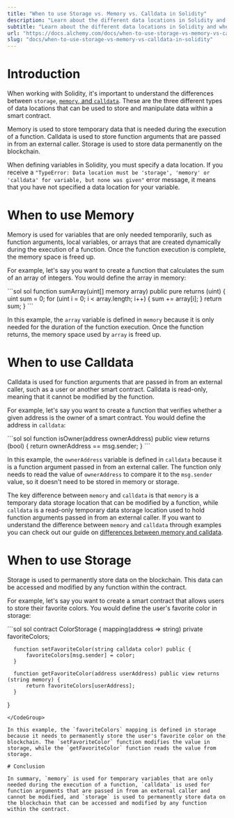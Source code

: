 ```yaml
---
title: "When to use Storage vs. Memory vs. Calldata in Solidity"
description: "Learn about the different data locations in Solidity and when to them"
subtitle: "Learn about the different data locations in Solidity and when to them"
url: "https://docs.alchemy.com/docs/when-to-use-storage-vs-memory-vs-calldata-in-solidity"
slug: "docs/when-to-use-storage-vs-memory-vs-calldata-in-solidity"
---
```


# Introduction

When working with Solidity, it's important to understand the differences between `storage`, [`memory`, and `calldata`](/docs/what-is-the-difference-between-memory-and-calldata-in-solidity). These are the three different types of data locations that can be used to store and manipulate data within a smart contract.

Memory is used to store temporary data that is needed during the execution of a function. Calldata is used to store function arguments that are passed in from an external caller. Storage is used to store data permanently on the blockchain.

When defining variables in Solidity, you must specify a data location. If you receive a `"TypeError: Data location must be 'storage', 'memory' or 'calldata' for variable, but none was given"` error message, it means that you have not specified a data location for your variable.

# When to use Memory

Memory is used for variables that are only needed temporarily, such as function arguments, local variables, or arrays that are created dynamically during the execution of a function. Once the function execution is complete, the memory space is freed up.

For example, let's say you want to create a function that calculates the sum of an array of integers. You would define the array in memory:

<CodeGroup>
  ```sol sol
  function sumArray(uint[] memory array) public pure returns (uint) {
      uint sum = 0;
      for (uint i = 0; i < array.length; i++) {
          sum += array[i];
      }
      return sum;
  }
  ```
</CodeGroup>

In this example, the `array` variable is defined in `memory` because it is only needed for the duration of the function execution. Once the function returns, the memory space used by `array` is freed up.

# When to use Calldata

Calldata is used for function arguments that are passed in from an external caller, such as a user or another smart contract. Calldata is read-only, meaning that it cannot be modified by the function.

For example, let's say you want to create a function that verifies whether a given address is the owner of a smart contract. You would define the address in `calldata`:

<CodeGroup>
  ```sol sol
  function isOwner(address ownerAddress) public view returns (bool) {
      return ownerAddress == msg.sender;
  }
  ```
</CodeGroup>

In this example, the `ownerAddress` variable is defined in `calldata` because it is a function argument passed in from an external caller. The function only needs to read the value of `ownerAddress` to compare it to the `msg.sender` value, so it doesn't need to be stored in memory or storage.

The key difference between `memory` and `calldata` is that `memory` is a temporary data storage location that can be modified by a function, while `calldata` is a read-only temporary data storage location used to hold function arguments passed in from an external caller. If you want to understand the difference between `memory` and `calldata` through examples you can check out our guide on [differences between memory and calldata](/docs/what-is-the-difference-between-memory-and-calldata-in-solidity).

# When to use Storage

Storage is used to permanently store data on the blockchain. This data can be accessed and modified by any function within the contract.

For example, let's say you want to create a smart contract that allows users to store their favorite colors. You would define the user's favorite color in storage:

<CodeGroup>
  ```sol sol
  contract ColorStorage {
      mapping(address => string) private favoriteColors;
      
      function setFavoriteColor(string calldata color) public {
          favoriteColors[msg.sender] = color;
      }
      
      function getFavoriteColor(address userAddress) public view returns (string memory) {
          return favoriteColors[userAddress];
      }
  }
  ```
</CodeGroup>

In this example, the `favoriteColors` mapping is defined in storage because it needs to permanently store the user's favorite color on the blockchain. The `setFavoriteColor` function modifies the value in storage, while the `getFavoriteColor` function reads the value from storage.

# Conclusion

In summary, `memory` is used for temporary variables that are only needed during the execution of a function, `calldata` is used for function arguments that are passed in from an external caller and cannot be modified, and `storage` is used to permanently store data on the blockchain that can be accessed and modified by any function within the contract.
